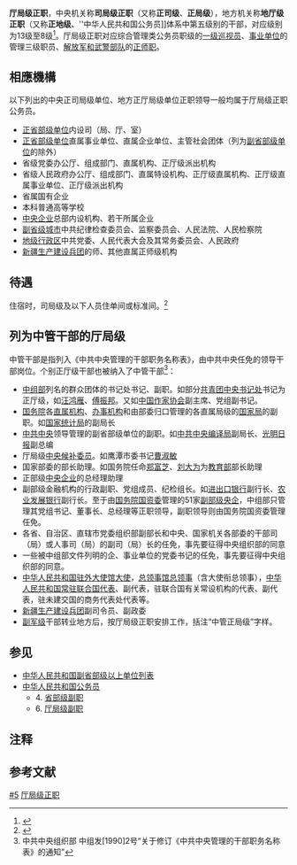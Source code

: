 '''厅局级正职'''，中央机关称'''司局级正职'''（又称'''正司级'''、'''正局级'''{{noteTag|[[国务院部委管理的国家局|国务院部委管理的国家局]]、[[副省级城市|副省级城市]]的正局级相当于普通机关（地方）的副厅级。}}），地方机关称'''地厅级正职'''（又称'''正地级'''、''中华人民共和国公务员]]体系中第五级别的干部，对应级别为13级至8级<ref>{{Cite web|title=公务员职务、职级与级别管理办法|url=http://www.qizhiwang.org.cn/BIG5/n1/2020/0701/c422548-31766743.html|access-date=2021-04-19|archive-url=https://web.archive.org/web/20210419144835/http://www.qizhiwang.org.cn/BIG5/n1/2020/0701/c422548-31766743.html|archive-date=2021-04-19|dead-url=no}}</ref>。厅局级正职对应综合管理类公务员职级的[[一级巡视员|一级巡视员]]、[[事业单位|事业单位]]的管理三级职员、[[中华人民共和国军事编制|解放军和武警部队]]的[[正师级|正师职]]。

== 相應機構 ==
以下列出的中央正司局级单位、地方正厅局级单位正职领导一般均属于厅局级正职公务员。
* [[省部级正职#正省部级单位|正省部级单位]]内设司（局、厅、室）
* [[省部级正职#正省部级单位|正省部级单位]]直属事业单位、直属企业单位、主管社会团体（列为[[省部级副职#副省部级单位|副省部级单位]]的除外）
* 省级党委办公厅、组成部门、直属机构、正厅级派出机构
* 省级人民政府办公厅、组成部门、直属特设机构、正厅级直属机构、正厅级直属事业单位、正厅级派出机构
* 省属国有企业
* 本科普通高等学校
* [[中央企业|中央企业]]总部内设机构、若干所属企业
* [[副省级城市|副省级城市]]中共纪律检查委员会、监察委员会、人民法院、人民检察院
* [[地级行政区|地级行政区]]中共党委、人民代表大会及其常务委员会、人民政府
* [[新疆生产建设兵团|新疆生产建设兵团]]的师、其他直属正师级机构

== 待遇 ==
住宿时，司局级及以下人员住单间或标准间。<ref>{{cite news|title=省部级干部生活待遇规定出台 含离职退休后待遇|url=http://news.sohu.com/20141011/n404995764.shtml|accessdate=2020-06-08|work=搜狐新闻|date=2014-10-11|archiveurl=https://web.archive.org/web/20181113213240/http://news.sohu.com/20141011/n404995764.shtml|archivedate=2018-11-13|dead-url=no}}</ref>

==列为中管干部的厅局级==
中管干部是指列入《中共中央管理的干部职务名称表》，由中共中央任免的领导干部岗位。个别正厅级干部也被纳入了中管干部<ref>中共中央组织部 中组发[1990]2号“关于修订《中共中央管理的干部职务名称表》的通知”</ref>：
*[[中国共产党中央委员会组织部|中组部]]列名的群众团体的书记处书记、副职。如部分[[中国共产主义青年团中央委员会|共青团中央书记处]]书记为正厅级，如[[汪鸿雁|汪鸿雁]]、[[傅振邦_(1975年)|傅振邦]]。又如[[中国作家协会|中国作家协会]]副主席、党组副书记。
*[[中华人民共和国国务院|国务院]]各[[国务院直属机构|直属机构]]、[[国务院办事机构|办事机构]]和由部委归口管理的各直属局级的[[国务院部委管理的国家局|国家局]]的副职。如[[国家统计局|国家统计局]]的副局长
*[[中国共产党中央委员会|中共中央]]领导管理的副省部级单位的副职。如[[中共中央编译局|中共中央编译局]]副局长、[[光明日报|光明日报]]副总编
*厅局级[[中国共产党中央委员会候补委员|中央候补委员]]。如鹰潭市委书记[[曹淑敏|曹淑敏]] 
*国家部委的部长助理。如国务院任命[[郑富芝|郑富芝]]、[[刘大为|刘大为]]为[[中华人民共和国教育部|教育部]]部长助理
* 正部级[[中央企业|中央企业]]的总经理助理
* 副部级金融机构的行政副职、党组成员、纪检组长。如[[中国进出口银行|进出口银行]]副行长、[[中国农业发展银行|农业发展银行]]副行长。至于由[[国务院国有资产监督管理委员会|国务院国资委]]管理的51家[[中央企业|副部级央企]]，中组部只管理其党组书记、董事长、总经理等正职领导，副职领导则由国务院国资委管理任免。
* 各省、自治区、直辖市党委组织部副部长和中央、国家机关各部委的干部司（局）或人事司（局）的副司（局）长的任免，事先要征得中央组织部的同意
* 一些被中组部文件列明的企、事业单位的党委书记的任免，事先要征得中央组织部的同意。
* [[中華人民共和國駐外機構列表|中华人民共和国驻外大使馆]][[特命全權大使|大使]]，[[领事馆|总领事馆]][[领事|总领事]]（含大使衔总领事），[[中国常驻联合国代表团|中华人民共和国常驻联合国代表]]、副代表，驻联合国有关常设机构的代表、副代表，驻未建交国的商务代表处代表等。
* [[新疆生产建设兵团|新疆生产建设兵团]]副司令员、副政委
* [[中华人民共和国军事编制#副军级|副军级]]干部转业地方后，按厅局级正职安排工作，括注“中管正局级”字样。

== 参见 ==
* [[中华人民共和国副省部级以上单位列表|中华人民共和国副省部级以上单位列表]]
* [[中华人民共和国公务员|中华人民共和国公务员]]
** 4. [[省部级副职|省部级副职]]
** 6. [[厅局级副职|厅局级副职]]

== 注释 ==
<references group="註" />
== 参考文献 ==
{{Reflist}}

[[Category:公务员行政级别|#5]]
[[Category:厅局级正职|]]